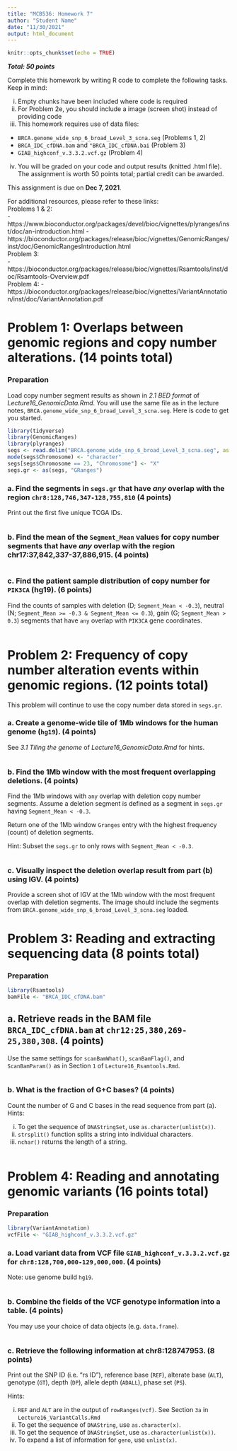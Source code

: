 ```yaml
---
title: "MCB536: Homework 7"
author: "Student Name"
date: "11/30/2021"
output: html_document
---
```


```r
knitr::opts_chunk$set(echo = TRUE)
```
***Total: 50 points***

Complete this homework by writing R code to complete the following tasks. Keep in mind:

i. Empty chunks have been included where code is required
ii. For Problem 2e, you should include a image (screen shot) instead of providing code
iii. This homework requires use of data files:

  - `BRCA.genome_wide_snp_6_broad_Level_3_scna.seg` (Problems 1, 2)
  - `BRCA_IDC_cfDNA.bam` and `"BRCA_IDC_cfDNA.bai` (Problem 3)
  - `GIAB_highconf_v.3.3.2.vcf.gz` (Problem 4)
  
iv. You will be graded on your code and output results (knitted .html file). The assignment is worth 50 points total; partial credit can be awarded.

This assignment is due on **Dec 7, 2021**. 

For additional resources, please refer to these links:  
Problems 1 & 2:  
  - https://www.bioconductor.org/packages/devel/bioc/vignettes/plyranges/inst/doc/an-introduction.html
  - https://bioconductor.org/packages/release/bioc/vignettes/GenomicRanges/inst/doc/GenomicRangesIntroduction.html  
Problem 3:  
  - https://bioconductor.org/packages/release/bioc/vignettes/Rsamtools/inst/doc/Rsamtools-Overview.pdf  
Problem 4: 
  - https://bioconductor.org/packages/release/bioc/vignettes/VariantAnnotation/inst/doc/VariantAnnotation.pdf  

# Problem 1: Overlaps between genomic regions and copy number alterations. (14 points total)

### Preparation
Load copy number segment results as shown in *2.1 BED format* of *Lecture16_GenomicData.Rmd*. You will use the same file as in the lecture notes, `BRCA.genome_wide_snp_6_broad_Level_3_scna.seg`. Here is code to get you started.
```r
library(tidyverse)
library(GenomicRanges)
library(plyranges)
segs <- read.delim("BRCA.genome_wide_snp_6_broad_Level_3_scna.seg", as.is = TRUE)
mode(segs$Chromosome) <- "character" 
segs[segs$Chromosome == 23, "Chromosome"] <- "X"
segs.gr <- as(segs, "GRanges")
```

### a. Find the segments in `segs.gr` that have *any* overlap with the region `chr8:128,746,347-128,755,810` (4 points)
Print out the first five unique TCGA IDs.
```r

```

### b. Find the mean of the `Segment_Mean` values for copy number segments that have *any* overlap with the region chr17:37,842,337-37,886,915. (4 points)
```r

```

### c. Find the patient sample distribution of copy number for `PIK3CA` (hg19). (6 points)
Find the counts of samples with deletion (D; `Segment_Mean < -0.3`), neutral (N; `Segment_Mean >= -0.3 & Segment_Mean <= 0.3`), gain (G; `Segment_Mean > 0.3`) segments that have `any` overlap with `PIK3CA` gene coordinates.  
```r

```

# Problem 2: Frequency of copy number alteration events within genomic regions. (12 points total) 

This problem will continue to use the copy number data stored in `segs.gr`.

### a. Create a genome-wide tile of 1Mb windows for the human genome (`hg19`). (4 points)
See *3.1 Tiling the genome* of *Lecture16_GenomicData.Rmd* for hints.
```r

```

### b. Find the 1Mb window with the most frequent overlapping deletions. (4 points)
Find the 1Mb windows with `any` overlap with deletion copy number segments. Assume a deletion segment is defined as a segment in `segs.gr` having `Segment_Mean < -0.3`. 

Return one of the 1Mb window `Granges` entry with the highest frequency (count) of deletion segments.

Hint: Subset the `segs.gr` to only rows with `Segment_Mean < -0.3`. 
```r

```

### c. Visually inspect the deletion overlap result from part (b) using IGV. (4 points)
Provide a screen shot of IGV at the 1Mb window with the most frequent overlap with deletion segments. The image should include the segments from `BRCA.genome_wide_snp_6_broad_Level_3_scna.seg` loaded. 

# Problem 3: Reading and extracting sequencing data (8 points total)

### Preparation
```r
library(Rsamtools)
bamFile <- "BRCA_IDC_cfDNA.bam"
```

## a. Retrieve reads in the BAM file `BRCA_IDC_cfDNA.bam` at `chr12:25,380,269-25,380,308`. (4 points)
Use the same settings for `scanBamWhat()`, `scanBamFlag()`, and `ScanBamParam()` as in Section `1` of `Lecture16_Rsamtools.Rmd`.
```r

```

### b. What is the fraction of G+C bases? (4 points)
Count the number of G and C bases in the read sequence from part (a).
Hints: 

i. To get the sequence of `DNAStringSet`, use `as.character(unlist(x))`.  
ii. `strsplit()` function splits a string into individual characters.
iii. `nchar()` returns the length of a string.
```r

```

# Problem 4: Reading and annotating genomic variants (16 points total)

### Preparation
```r
library(VariantAnnotation)
vcfFile <- "GIAB_highconf_v.3.3.2.vcf.gz"
```

### a. Load variant data from VCF file `GIAB_highconf_v.3.3.2.vcf.gz` for `chr8:128,700,000-129,000,000`. (4 points)
Note: use genome build `hg19`.
```r

```

### b. Combine the fields of the VCF genotype information into a table. (4 points)
You may use your choice of data objects (e.g. `data.frame`).
```r

```

### c. Retrieve the following information at chr8:128747953. (8 points)
Print out the SNP ID (i.e. "rs ID"), reference base (`REF`), alterate base (`ALT`), genotype (`GT`), depth (`DP`), allele depth (`ADALL`), phase set (`PS`).

Hints: 

  i. `REF` and `ALT` are in the output of `rowRanges(vcf)`. See Section `3a` in `Lecture16_VariantCalls.Rmd` 
  ii. To get the sequence of `DNAString`, use `as.character(x)`.  
  ii. To get the sequence of `DNAStringSet`, use `as.character(unlist(x))`. 
  iii. To expand a list of information for `geno`, use `unlist(x)`.  

  
```r

```
